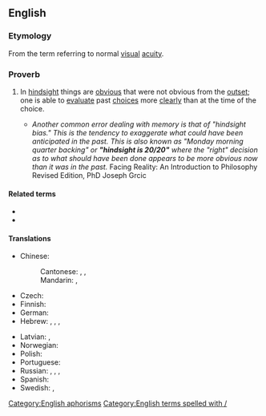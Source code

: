 ==English==

===Etymology===
From the term {{m|en|20/20}} referring to normal [[visual]] [[acuity]].

===Proverb===
{{head|en|proverb|head=[[hindsight]] [[is]] [[20/20]]}}

# {{lb|en|idiomatic}} In [[hindsight]] things are [[obvious]] that were not obvious from the [[outset]]; one is able to [[evaluate]] past [[choice]]s more [[clearly]] than at the time of the choice.
#* ''Another common error dealing with memory is that of "hindsight bias." This is the tendency to exaggerate what could have been anticipated in the past. This is also known as "Monday morning quarter backing" or '''"hindsight is 20/20"''' where the "right" decision as to what should have been done appears to be more obvious now than it was in the past.'' Facing Reality: An Introduction to Philosophy Revised Edition, PhD Joseph Grcic

====Related terms====
* {{l|en|twenty-twenty hindsight}}
* {{l|Monday-morning quarterback}}

====Translations====
{{trans-top|in hindsight things are obvious that were not obvious from the outset}}
* Chinese:
*: Cantonese: {{t|yue|馬後炮|tr=Maa5 hau6 paau3}}, {{t|yue|有早知，冇乞兒|tr=Jau5 zou2-zi1, mou5 hat1-ji4}} {{qualifier|lit: There would be no homeless people if everyone knows beforehand}}, {{t|yue|事後孔明|tr=si6 hou6 hung2-ming4}} {{qualifier|lit: Everyone can be [[Wikipedia:Kongming|Kongming]] in hindsight.}}
*: Mandarin: {{t+|cmn|吃一塹，長一智|sc=Hani}}, {{t+|cmn|吃一堑，长一智|tr=chīyīqiàn, zhǎngyīzhì|sc=Hani}} {{qualifier|lit: falling in a moat makes you all the wiser}}
* Czech: {{t+|cs|po bitvě je každý generál}}
* Finnish: {{t|fi|jälkiviisaus}} {{t+|fi|on}} {{t|fi|helppoa}}
* German: {{t|de|Hinterher ist man immer klüger.}}
* Hebrew: {{t|he|כולם חכמים בדיעבד}}, {{t|he|במבט לאחור רואים הכול שש־שש|alt=במבט לאחור רואים הכול שש-שש}}, {{t|he|במבט לאחור כולנו חכמים}}, {{t|he|חוכמה לאחר מעשה}}
{{trans-mid}}
* Latvian: {{t|lv|pēc kara visi gudri}} {{qualifier|after the war everyone is wise}}, {{t|lv|pēc kaujas visi gudri}} {{qualifier|after the battle everyone is wise}}
* Norwegian: {{t|no|det er lett å være etterpåklok}}
* Polish: {{t+|pl|mądry Polak po szkodzie}}
* Portuguese: {{t|pt|depois que a onça já está morta, todo caçador é valente}}
* Russian: {{t|ru|за́дним умо́м всяк кре́пок}} {{qualifier|everyone is strong by one's hindmind}}, {{t|ru|пото́м и Семён умён}} {{qualifier|afterwards, even Semyon is wise}}, {{t|ru|догада́лся, как проигра́лся}} {{qualifier|(he) guessed it after (he) lost}}, {{t|ru|гром не грянет, мужик не перекрестится|alt=(пока́) гром не гря́нет, мужи́к не перекре́стится}} {{qualifier|until it thunders the man won't cross himself}}
* Spanish: {{t|es|después de la batalla somos todos generales}} {{qualifier|after the battle we all are generals}}
* Swedish: {{t|sv|efterklokhet}}, {{t|sv|det är lätt att vara efterklok}}
{{trans-bottom}}

[[Category:English aphorisms]]
[[Category:English terms spelled with /]]